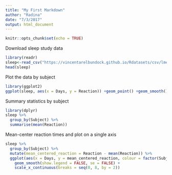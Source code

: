 ```yaml
---
title: "My First Markdown"
author: "Radina"
date: "7/3/2017"
output: html_document
---
```


```r
knitr::opts_chunk$set(echo = TRUE)
```
Download sleep study data
```r
library(readr)
sleep<-read_csv("https://vincentarelbundock.github.io/Rdatasets/csv/lme4/sleepstudy.csv")
head(sleep)
``` 
Plot the data by subject
```r
library(ggplot2)
ggplot(sleep, aes(x = Days, y = Reaction)) +geom_point() +geom_smooth() +scale_x_continuous(breaks = seq(0, 8, by = 2)) +facet_wrap(~ Subject)
```
Summary statistics by subject
```r
library(dplyr)
sleep %>%
  group_by(Subject) %>%
  summarise(mean(Reaction))
```
Mean-center reaction times and plot on a single axis
```r
sleep %>%
  group_by(Subject) %>%
  mutate(mean_centered_reaction = Reaction - mean(Reaction)) %>%
  ggplot(aes(x = Days, y = mean_centered_reaction, colour = factor(Subject))) + 
    geom_smooth(show.legend = FALSE, se = FALSE) +
    scale_x_continuous(breaks = seq(0, 8, by = 2))
```
